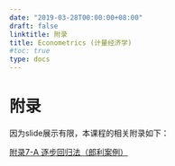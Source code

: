 ```yaml
---
date: "2019-03-28T00:00:00+08:00"
draft: false
linktitle: 附录
title: Econometrics (计量经济学)
#toc: true
type: docs
---
```



# 附录

因为slide展示有限，本课程的相关附录如下：

[附录7-A 逐步回归法（郎利案例）](/course-econometrics/appendix-site.html)

